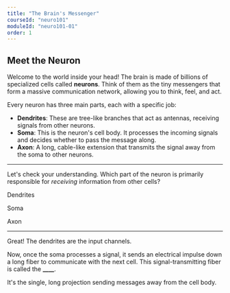 ```yaml
---
title: "The Brain's Messenger"
courseId: "neuro101"
moduleId: "neuro101-01"
order: 1
---
```


## Meet the Neuron

Welcome to the world inside your head! The brain is made of billions of specialized cells called **neurons**. Think of them as the tiny messengers that form a massive communication network, allowing you to think, feel, and act.

Every neuron has three main parts, each with a specific job:
* **Dendrites**: These are tree-like branches that act as antennas, receiving signals from other neurons.
* **Soma**: This is the neuron's cell body. It processes the incoming signals and decides whether to pass the message along.
* **Axon**: A long, cable-like extension that transmits the signal away from the soma to other neurons.

---

Let's check your understanding. Which part of the neuron is primarily responsible for *receiving* information from other cells?

<MultipleChoice correctAnswer={1}>
  <p>Dendrites</p>
  <p>Soma</p>
  <p>Axon</p>
</MultipleChoice>

---

Great! The dendrites are the input channels.

Now, once the soma processes a signal, it sends an electrical impulse down a long fiber to communicate with the next cell. This signal-transmitting fiber is called the **____**.

<FillInTheBlank correctAnswer="axon">
  <Hint>It's the single, long projection sending messages away from the cell body.</Hint>
</FillInTheBlank>